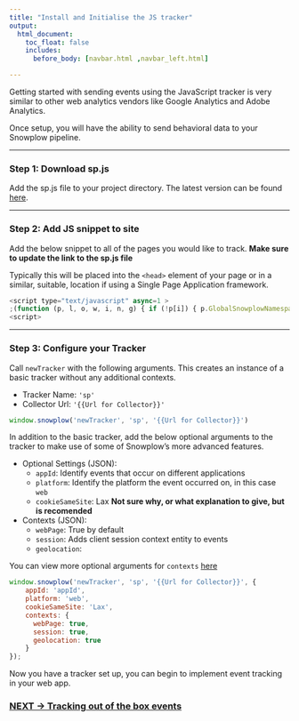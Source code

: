 ```yaml
---
title: "Install and Initialise the JS tracker"
output:
  html_document:
    toc_float: false
    includes:
      before_body: [navbar.html ,navbar_left.html]

---
```


Getting started with sending events using the JavaScript tracker is very similar to other web analytics vendors like Google Analytics and Adobe Analytics. 

Once setup, you will have the ability to send behavioral data to your Snowplow pipeline.

***

### **Step 1:** Download sp.js
Add the sp.js file to your project directory. The latest version can be found [here](https://github.com/snowplow/snowplow-javascript-tracker/releases). 

*** 

### **Step 2:** Add JS snippet to site
Add the below snippet to all of the pages you would like to track. **Make sure to update the link to the sp.js file**

Typically this will be placed into the `<head>` element of your page or in a similar, suitable, location if using a Single Page Application framework.

```javascript
<script type="text/javascript" async=1 >
;(function (p, l, o, w, i, n, g) { if (!p[i]) { p.GlobalSnowplowNamespace = p.GlobalSnowplowNamespace || []; p.GlobalSnowplowNamespace.push(i); p[i] = function () { (p[i].q = p[i].q || []).push(arguments) }; p[i].q = p[i].q || []; n = l.createElement(o); g = l.getElementsByTagName(o)[0]; n.async = 1; n.src = w; g.parentNode.insertBefore(n, g) } }(window, document, "script", "{{Link to sp.js file}}", "snowplow"));
<script>
```

***

### **Step 3:** Configure your Tracker
Call `newTracker` with the following arguments. This creates an instance of a basic tracker without any additional contexts.

- Tracker Name: `'sp'`
- Collector Url: `'{{Url for Collector}}'`

```javascript 
window.snowplow('newTracker', 'sp', '{{Url for Collector}}')
```

In addition to the basic tracker, add the below optional arguments to the tracker to make use of some of Snowplow's more advanced features.

- Optional Settings (JSON):
  - `appId`: Identify events that occur on different applications
  - `platform`: Identify the platform the event occurred on, in this case `web`
  - `cookieSameSite`: Lax **Not sure why, or what explanation to give, but is recomended**
- Contexts (JSON):
  - `webPage`: True by default
  -  `session`: Adds client session context entity to events
  - `geolocation`: 

You can view more optional arguments for `contexts` [here](https://docs.snowplowanalytics.com/docs/collecting-data/collecting-from-own-applications/javascript-trackers/javascript-tracker/javascript-tracker-v3/tracker-setup/initialization-options/)

```javascript 
window.snowplow('newTracker', 'sp', '{{Url for Collector}}', { 
    appId: 'appId',
    platform: 'web',
    cookieSameSite: 'Lax',
    contexts: {
      webPage: true,
      session: true,
      geolocation: true
    }
});
```

Now you have a tracker set up, you can begin to implement event tracking in your web app.

### [NEXT -> Tracking out of the box events](tracking_2.html)

<!-- 
## Quarterly Results {.tabset .tabset-fade}

### Tab Example  

### Tab Example 2 -->